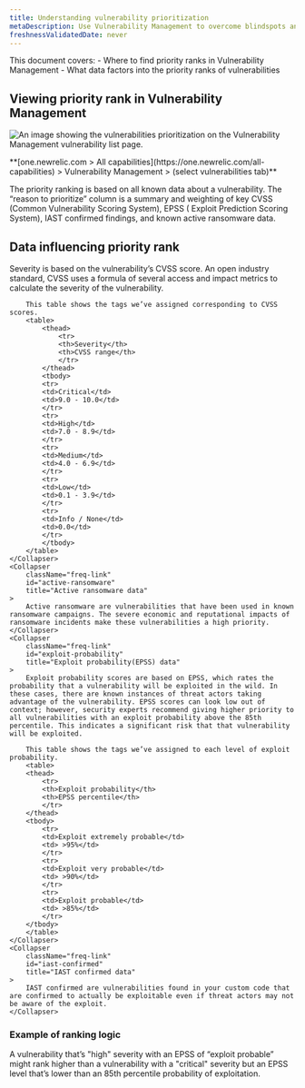 ```yaml
---
title: Understanding vulnerability prioritization
metaDescription: Use Vulnerability Management to overcome blindspots and assign remediation to developers as a security team.
freshnessValidatedDate: never
---
```



This document covers: 
    - Where to find priority ranks in Vulnerability Management
    - What data factors into the priority ranks of vulnerabilities

## Viewing priority rank in Vulnerability Management

<img
  title="Vulnerability Management prioritization"
  alt="An image showing the vulnerabilities prioritization on the Vulnerability Management vulnerability list page."
  src={vmPriority}
/>

<figcaption>
  <DoNotTranslate>**[one.newrelic.com > All capabilities](https://one.newrelic.com/all-capabilities) > Vulnerability Management > (select vulnerabilities tab)**</DoNotTranslate>
</figcaption>

The priority ranking is based on all known data about a vulnerability. The “reason to prioritize” column is a summary and weighting of key CVSS (Common Vulnerability Scoring System), EPSS ( Exploit Prediction Scoring System), IAST confirmed findings, and known active ransomware data. 

## Data influencing priority rank

<CollapserGroup>
    <Collapser
        className="freq-link"
        id="severity"
        title="Severity data"
    >
        Severity is based on the vulnerability’s CVSS score. An open industry standard, CVSS uses a formula of several access and impact metrics to calculate the severity of the vulnerability.

        This table shows the tags we’ve assigned corresponding to CVSS scores.
        <table>
            <thead>
                <tr>
                <th>Severity</th>
                <th>CVSS range</th>
                </tr>
            </thead>
            <tbody>
            <tr>
            <td>Critical</td>
            <td>9.0 - 10.0</td>
            </tr>
            <tr>
            <td>High</td>
            <td>7.0 - 8.9</td>
            </tr>
            <tr>
            <td>Medium</td>
            <td>4.0 - 6.9</td>
            </tr>
            <tr>
            <td>Low</td>
            <td>0.1 - 3.9</td>
            </tr>
            <tr>
            <td>Info / None</td>
            <td>0.0</td>
            </tr>
            </tbody>
        </table>
    </Collapser>
    <Collapser
        className="freq-link"
        id="active-ransomware"
        title="Active ransomware data"
    >
        Active ransomware are vulnerabilities that have been used in known ransomware campaigns. The severe economic and reputational impacts of ransomware incidents make these vulnerabilities a high priority.
    </Collapser>
    <Collapser
        className="freq-link"
        id="exploit-probability"
        title="Exploit probability(EPSS) data"
    >
        Exploit probability scores are based on EPSS, which rates the probability that a vulnerability will be exploited in the wild. In these cases, there are known instances of threat actors taking advantage of the vulnerability. EPSS scores can look low out of context; however, security experts recommend giving higher priority to all vulnerabilities with an exploit probability above the 85th percentile. This indicates a significant risk that that vulnerability will be exploited.

        This table shows the tags we’ve assigned to each level of exploit probability.
        <table>
        <thead>
            <tr>
            <th>Exploit probability</th>
            <th>EPSS percentile</th>
            </tr>
        </thead>
        <tbody>
            <tr>
            <td>Exploit extremely probable</td>
            <td> >95%</td>
            </tr>
            <tr>
            <td>Exploit very probable</td>
            <td> >90%</td>
            </tr>
            <tr>
            <td>Exploit probable</td>
            <td> >85%</td>
            </tr>
        </tbody>
        </table>
    </Collapser>
    <Collapser
        className="freq-link"
        id="iast-confirmed"
        title="IAST confirmed data"
    >
        IAST confirmed are vulnerabilities found in your custom code that are confirmed to actually be exploitable even if threat actors may not be aware of the exploit.
    </Collapser>
</CollapserGroup>

### Example of ranking logic

A vulnerability that’s "high" severity with an EPSS of “exploit probable” might rank higher than a vulnerability with a "critical" severity but an EPSS level that’s lower than an 85th percentile probability of exploitation. 